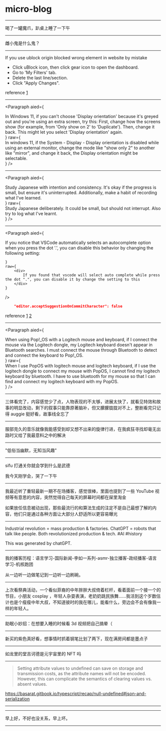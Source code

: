 # micro-blog


---

喝了一罐魔爪，趴桌上睡了一下午

---

雌小鬼是什么鬼？

---

If you use ublock origin blocked wrong element in website by mistake

- Click uBlock icon, then click gear icon to open the dashboard.
- Go to 'My Filters' tab.
- Delete the last line/section.
- Click "Apply Changes".

reference [1](https://superuser.com/a/1045832)

--- 

<Paragraph
    aied={
        <div>
            In Windows 11, if you can't choose 'Display orientation' because it's greyed out and you're using an extra screen, try this: First, change how the screens show (for example, from 'Only show on 2' to 'Duplicate'). Then, change it back. This might let you select 'Display orientation' again.
        </div>
    }
    raw={
        <div>
            In windows 11, if the System - Display - Display orientation is disabled while using an external monitor, change the mode like "show only 2" to another like "mirror", and change it back, the Display orientation might be selectable.
        </div>
    }
/>

---

<Paragraph
    aied={
        <div>
            Study Japanese with intention and consistency. It's okay if the progress is small, but ensure it's uninterrupted. Additionally, make a habit of recording what I've learned.
        </div>
    }
    raw={
        <div>
            Study Japanese deliberately. It could be small, but should not interrupt. Also try to log what I've learnt.
        </div>
    }
/>

---

<Paragraph
    aied={
        <div>
            If you notice that VSCode automatically selects an autocomplete option when you press the dot '.', you can disable this behavior by changing the following setting:
        </div>

    }
    raw={
        <div>
            If you found that vscode will select auto complete while press the dot ".", you can disable it by change the setting to this
        </div>
    }
/>

```json
    "editor.acceptSuggestionOnCommitCharacter": false
``` 

reference [1](https://stackoverflow.com/a/52816011/6236633) [2](https://stackoverflow.com/a/48287757/6236633)

---

<Paragraph
    aied={
        <div> 
            When using Pop!_OS with a Logitech mouse and keyboard, if I connect the mouse via the Logitech dongle, my Logitech keyboard doesn't appear in Bluetooth searches. I must connect the mouse through Bluetooth to detect and connect the keyboard to Pop!_OS.
        </div>
    }
    raw={
        <div>
            When I use PopOS with logitech mouse and logitech keyboard, if I use the logitech dongle to connect my mouse with PopOS, I cannot find my logitech keyboard by bluetooth. I have to use bluetooth for my mouse so that I can find and connect my logitech keyboard with my PopOS.
        </div>
    }
/>

---

三体看完了，内容感觉少了点，人物表现的不太够，进展太快了，就看见特效和故事的明显改动，剩下的叙事只能靠原著脑补，但又朦朦胧胧对不上，整剧看完只记得 auggie 挺好看，故事线全忘了

<GalleryImage src="images/2024-03-31-00-32-27.png" />

---

服部克久的音乐就像我能感受到却又想不出来的旋律行进，在我疯狂寻找却毫无出路时又给了我最意料之中的解决

---

"低俗当幽默，无知当风趣"

---

sifu 打通关你就会学到什么是武德

我今天刚学会，哭了一下午

---

我最近听了重轻最新一期不在场播客，感觉很棒，里面也提到了一些 YouTube 视频等有意思的内容，突然觉得自己每天的屏幕时间都在屎里淘金

如果放任信息被动出现，那些最流行的和算法生成的注定不是自己最想了解的内容，他们只是通过各种方面让大部分人舒适所以更容易曝光

---

Industrial revolution = mass production & factories. ChatGPT = robots that talk like people. Both revolutionized production & tech. #AI #history

This was generated by chatGPT.

---

我的播客历程：语言学习-国际新闻-李如一系列-asmr-独立播客-政经播客-语言学习-机核跑团

从一边听一边做笔记到一边听一边刷碗。

---

上次看祭典活动，一个看似菲裔的中年胖胖大叔倚着栏杆，看着面前一个接一个的节目，小朋友 cosplay ，年轻人杂耍表演，老奶奶跳民族舞......我活到这个岁数估计也是个瘦瘦中年大叔，不知道彼时的我在哪儿，能看什么，旁边会不会有像我一样的年轻人。

---

助眠小妙招：在想要入睡的时候看 3d 视频把自己搞晕（

---

新买的紫色真好看，想事情时抓着钢笔比划了两下，现在满房间都是墨点子

---

如龙里的堂吉诃德是元宇宙里的 NFT 吗

---

> Setting attribute values to undefined can save on storage and transmission costs, as the attribute names will not be encoded. However, this can complicate the semantics of clearing values vs. absent values.

https://basarat.gitbook.io/typescript/recap/null-undefined#json-and-serialization

---

<GalleryImage src="images/2024-03-31-00-51-30.png" />

---

早上好，不好也没关系，早上坏。

---

